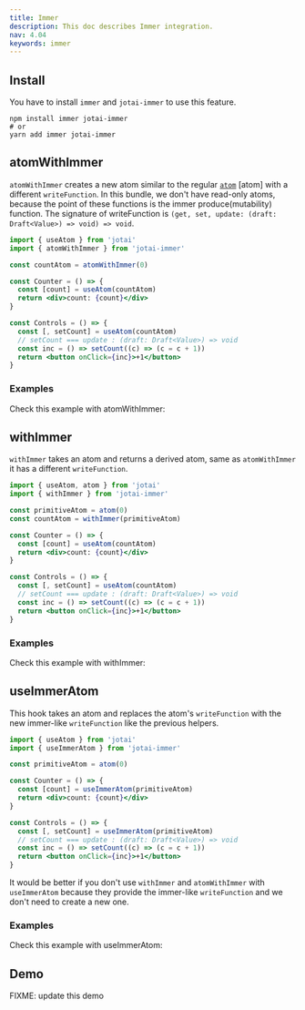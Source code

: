 ```yaml
---
title: Immer
description: This doc describes Immer integration.
nav: 4.04
keywords: immer
---
```


## Install

You have to install `immer` and `jotai-immer` to use this feature.

```
npm install immer jotai-immer
# or
yarn add immer jotai-immer
```

## atomWithImmer

`atomWithImmer` creates a new atom similar to the regular [`atom`](../core/atom.mdx) [atom] with a different `writeFunction`. In this bundle, we don't have read-only atoms, because the point of these functions is the immer produce(mutability) function.
The signature of writeFunction is `(get, set, update: (draft: Draft<Value>) => void) => void`.

```jsx
import { useAtom } from 'jotai'
import { atomWithImmer } from 'jotai-immer'

const countAtom = atomWithImmer(0)

const Counter = () => {
  const [count] = useAtom(countAtom)
  return <div>count: {count}</div>
}

const Controls = () => {
  const [, setCount] = useAtom(countAtom)
  // setCount === update : (draft: Draft<Value>) => void
  const inc = () => setCount((c) => (c = c + 1))
  return <button onClick={inc}>+1</button>
}
```

### Examples

Check this example with atomWithImmer:

<CodeSandbox id="4xnr17" />

## withImmer

`withImmer` takes an atom and returns a derived atom, same as `atomWithImmer` it has a different `writeFunction`.

```jsx
import { useAtom, atom } from 'jotai'
import { withImmer } from 'jotai-immer'

const primitiveAtom = atom(0)
const countAtom = withImmer(primitiveAtom)

const Counter = () => {
  const [count] = useAtom(countAtom)
  return <div>count: {count}</div>
}

const Controls = () => {
  const [, setCount] = useAtom(countAtom)
  // setCount === update : (draft: Draft<Value>) => void
  const inc = () => setCount((c) => (c = c + 1))
  return <button onClick={inc}>+1</button>
}
```

### Examples

Check this example with withImmer:

<CodeSandbox id="9188j1" />

## useImmerAtom

This hook takes an atom and replaces the atom's `writeFunction` with the new immer-like `writeFunction` like the previous helpers.

```jsx
import { useAtom } from 'jotai'
import { useImmerAtom } from 'jotai-immer'

const primitiveAtom = atom(0)

const Counter = () => {
  const [count] = useImmerAtom(primitiveAtom)
  return <div>count: {count}</div>
}

const Controls = () => {
  const [, setCount] = useImmerAtom(primitiveAtom)
  // setCount === update : (draft: Draft<Value>) => void
  const inc = () => setCount((c) => (c = c + 1))
  return <button onClick={inc}>+1</button>
}
```

It would be better if you don't use `withImmer` and `atomWithImmer` with `useImmerAtom` because they provide the immer-like `writeFunction` and we don't need to create a new one.

### Examples

Check this example with useImmerAtom:

<CodeSandbox id="tyivk0" />

## Demo

FIXME: update this demo

<CodeSandbox id="ms9pv" />
